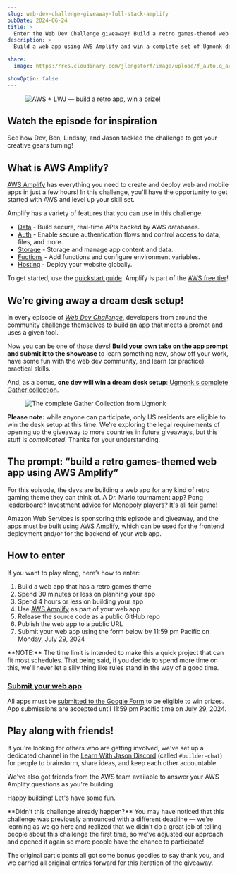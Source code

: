 ```yaml
---
slug: web-dev-challenge-giveaway-full-stack-amplify
pubDate: 2024-06-24
title: >
  Enter the Web Dev Challenge giveaway! Build a retro games-themed web app using AWS Amplify
description: >
  Build a web app using AWS Amplify and win a complete set of Ugmonk desk gear and accessories. Submit by July 29, 2024 to win.

share:
  image: https://res.cloudinary.com/jlengstorf/image/upload/f_auto,q_auto,w_1200/wdc/wdc-aws-retro-games-v3.jpg

showOptin: false
---
```




<Figure>

![AWS + LWJ — build a retro app, win a prize!](https://res.cloudinary.com/jlengstorf/image/upload/f_auto,q_auto,w_1200/wdc/wdc-aws-retro-games-v3.jpg)

</Figure>

## Watch the episode for inspiration

<YouTube id="jVHoffCdKa4" />

See how Dev, Ben, Lindsay, and Jason tackled the challenge to get your creative gears turning!

## What is AWS Amplify?

[AWS Amplify](https://aws.amazon.com/amplify?utm_source=learnwithjason&utm_medium=video&utm_campaign=wdc) has everything you need to create and deploy web and mobile apps in just a few hours! In this challenge, you'll have the opportunity to get started with AWS and level up your skill set.

Amplify has a variety of features that you can use in this challenge.

* [Data](https://docs.amplify.aws/react/how-amplify-works/concepts/?utm_source=learnwithjason&utm_medium=video&utm_campaign=wdc#data) - Build secure, real-time APIs backed by AWS databases.  
* [Auth](https://docs.amplify.aws/react/how-amplify-works/concepts/?utm_source=learnwithjason&utm_medium=video&utm_campaign=wdc#auth) - Enable secure authentication flows and control access to data, files, and more.
* [Storage](https://docs.amplify.aws/react/build-a-backend/storage/?utm_source=learnwithjason&utm_medium=video&utm_campaign=wdc) - Storage and manage app content and data.
* [Fuctions](https://docs.amplify.aws/react/build-a-backend/functions/?utm_source=learnwithjason&utm_medium=video&utm_campaign=wdc) - Add functions and configure environment variables.
* [Hosting](https://aws.amazon.com/amplify/hosting/?utm_source=learnwithjason&utm_medium=video&utm_campaign=wdc) - Deploy your website globally.

To get started, use the [quickstart guide](https://docs.amplify.aws/react/start/quickstart/?utm_source=learnwithjason&utm_medium=video&utm_campaign=wdc). Amplify is part of the [AWS free tier](https://aws.amazon.com/amplify/pricing/?nc=sn&loc=4&utm_source=learnwithjason&utm_medium=video&utm_campaign=wdc)!


## We’re giving away a dream desk setup!

In every episode of [_Web Dev Challenge_](https://lwj.dev/wdc), developers from around the community challenge themselves to build an app that meets a prompt and uses a given tool.

Now you can be one of those devs! **Build your own take on the app prompt and submit it to the showcase** to learn something new, show off your work, have some fun with the web dev community, and learn (or practice) practical skills.

And, as a bonus, **one dev will win a dream desk setup**: [Ugmonk's complete Gather collection](https://ugmonk.com/collections/the-gather-collection/products/the-complete-gather-collection-black-maple?variant=42601772220566).

<Figure caption="Enter to win this dream desk setup!" credit="Ugmonk" creditLink="https://ugmonk.com/">

![The complete Gather Collection from Ugmonk](https://res.cloudinary.com/jlengstorf/image/upload/f_auto,q_auto,w_1280/v1714343015/4d1a/complete-gather-collection.jpg)

</Figure>

<Aside variant="heart">

**Please note:** while anyone can participate, only US residents are eligible to win the desk setup at this time. We're exploring the legal requirements of opening up the giveaway to more countries in future giveaways, but this stuff is _complicated_. Thanks for your understanding.

</Aside>

## The prompt: “build a retro games-themed web app using AWS Amplify”

For this episode, the devs are building a web app for any kind of retro gaming theme they can think of. A Dr. Mario tournament app? Pong leaderboard? Investment advice for Monopoly players? It's all fair game!

Amazon Web Services is sponsoring this episode and giveaway, and the apps must be built using [AWS Amplify](https://lwj.dev/amplify), which can be used for the frontend deployment and/or for the backend of your web app.

## How to enter

If you want to play along, here’s how to enter:

1. Build a web app that has a retro games theme
2. Spend 30 minutes or less on planning your app
3. Spend 4 hours or less on building your app
4. Use [AWS Amplify](https://lwj.dev/amplify) as part of your web app
5. Release the source code as a public GitHub repo
6. Publish the web app to a public URL
7. Submit your web app using the form below by 11:59 pm Pacific on Monday, July 29, 2024

<Aside>
  **NOTE:** The time limit is intended to make this a quick project that can fit most schedules. That being said, if you decide to spend more time on this, we'll never let a silly thing like rules stand in the way of a good time.
</Aside>

### [Submit your web app](https://forms.gle/Rz1c2kGUzUJcuiLD9)

All apps must be [submitted to the Google Form](https://forms.gle/Rz1c2kGUzUJcuiLD9) to be eligible to win prizes. App submissions are accepted until 11:59 pm Pacific time on July 29, 2024.

## Play along with friends!

If you're looking for others who are getting involved, we've set up a dedicated channel in the [Learn With Jason Discord](https://lwj.dev/discord) (called `#builder-chat`) for people to brainstorm, share ideas, and keep each other accountable.

We've also got friends from the AWS team available to answer your AWS Amplify questions as you're building.

Happy building! Let's have some fun. <Heart />

<Aside>
  **Didn't this challenge already happen?** You may have noticed that this challenge was previously announced with a different deadline — we're learning as we go here and realized that we didn't do a great job of telling people about this challenge the first time, so we've adjusted our approach and opened it again so more people have the chance to participate!

  The original participants all got some bonus goodies to say thank you, and we carried all original entries forward for this iteration of the giveaway.
</Aside>

